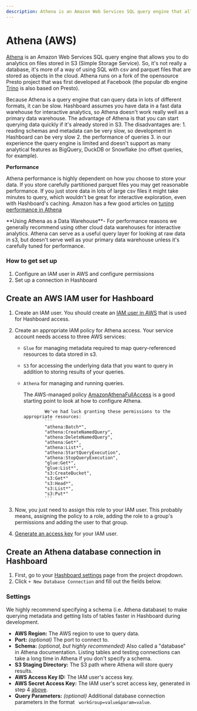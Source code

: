 ```yaml
---
description: Athena is an Amazon Web Services SQL query engine that allows you to do analytics on files stored in S3
---
```



# Athena (AWS)

[Athena](https://aws.amazon.com/athena/) is an Amazon Web Services SQL query
engine that allows you to do analytics on files stored in S3 (Simple Storage
Service). So, it's not really a database, it's more of a way of using SQL with
csv and parquet files that are stored as objects in the cloud. Athena runs on a
fork of the opensource Presto project that was first developed at Facebook (the
popular db engine [Trino](https://trino.io/) is also based on Presto).

Because Athena is a query engine that can query data in lots of different
formats, it can be slow. Hashboard assumes you have data in a fast data warehouse
for interactive analytics, so Athena doesn't work really well as a primary data
warehouse. The advantage of Athena is that you can start querying data quickly
if it's already stored in S3. The disadvantages are: 1. reading schemas and
metadata can be very slow, so development in Hashboard can be very slow 2. the
performance of queries 3. in our experience the query engine is limited and
doesn't support as many analytical features as BigQuery, DuckDB or Snowflake (no
offset queries, for example).

**Performance**

Athena performance is highly dependent on how you choose to store your data. If
you store carefully partitioned parquet files you may get reasonable
performance. If you just store data in lots of large csv files it might take
minutes to query, which wouldn't be great for interactive exploration, even with
Hashboard's caching. Amazon has a few good articles on
[tuning performance in Athena](https://docs.aws.amazon.com/athena/latest/ug/performance-tuning.html)

<Callout type="warning">
  **Using Athena as a Data Warehouse**- For performance reasons we generally
  recommend using other cloud data warehouses for interactive analytics. Athena
  can serve as a useful query layer for looking at raw data in s3, but doesn't
  serve well as your primary data warehouse unless it's carefully tuned for
  performance.
</Callout>

### How to get set up

1.  Configure an IAM user in AWS and configure permissions
2.  Set up a connection in Hashboard

## Create an AWS IAM user for Hashboard

1.  Create an IAM user. You should create an
    [IAM user in AWS](https://docs.aws.amazon.com/IAM/latest/UserGuide/id_users.html)
    that is used for Hashboard access.
2.  Create an appropriate IAM policy for Athena access. Your service account
    needs access to three AWS services:

    - `Glue` for managing metadata required to map query-referenced resources to data
      stored in s3.
    - `S3` for accessing the underlying data that you want to query in addition to
      storing results of your queries.
    - `Athena` for managing and running queries.

      The AWS-managed policy
      [AmazonAthenaFullAccess](https://docs.aws.amazon.com/athena/latest/ug/managed-policies.html)
      is a good starting point to look at how to configure Athena.

                  We've had luck granting these permissions to the appropriate resources:
                  ```
                  "athena:Batch*",
                  "athena:CreateNamedQuery",
                  "athena:DeleteNamedQuery",
                  "athena:Get*",
                  "athena:List*",
                  "athena:StartQueryExecution",
                  "athena:StopQueryExecution",
                  "glue:Get*",
                  "glue:List*",
                  "s3:CreateBucket",
                  "s3:Get*"
                  "s3:Head*",
                  "s3:List*",
                  "s3:Put*"
                  ```

3.  Now, you just need to assign this role to your IAM user. This probably
    means, assigning the policy to a role, adding the role to a group's
    permissions and adding the user to that group.
4.  [Generate an access key](https://aws.amazon.com/premiumsupport/knowledge-center/create-access-key/)
    for your IAM user.

## Create an Athena database connection in Hashboard

1. First, go to your
   [Hashboard settings](https://hashboard.com/app/p/settings#database_connections) page
   from the project dropdown.
2. Click `+ New Database Connection` and fill out the fields below.

### Settings

<Callout>
  We highly recommend specifying a schema (i.e. Athena database) to make
  querying metadata and getting lists of tables faster in Hashboard during
  development.
</Callout>

- **AWS Region:** The AWS region to use to query data.
- **Port:** _(optional)_ The port to connect to.
- **Schema:** _(optional, but highly recommended)_ Also called a "database" in Athena documentation. Listing tables and
  testing connections can take a long time in Athena if you don't specify a
  schema.
- **S3 Staging Directory:** The S3 path where Athena will store query results.
- **AWS Access Key ID:** The IAM user's access key.
- **AWS Secret Access Key:** The IAM user's scret access key, generated in step
  4 [above](/docs/database-connections/athena#create-an-aws-iam-user-for-hashboard).
- **Query Parameters:** _(optional)_ Additional database connection parameters in the format
  ` workGroup=value&param=value`.

